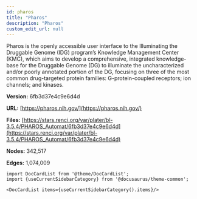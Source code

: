 ```yaml
---
id: pharos
title: "Pharos"
description: "Pharos"
custom_edit_url: null
---
```





Pharos is the openly accessible user interface to the Illuminating the Druggable Genome (IDG) program’s Knowledge Management Center (KMC), which aims to develop a comprehensive, integrated knowledge-base for the Druggable Genome (DG) to illuminate the uncharacterized and/or poorly annotated portion of the DG, focusing on three of the most common drug-targeted protein families: G-protein-coupled receptors; ion channels; and kinases.

**Version:** 6fb3d37e4c9e6d4d

**URL:** [https://pharos.nih.gov/](https://pharos.nih.gov/)

**Files:** [https://stars.renci.org/var/plater/bl-3.5.4/PHAROS_Automat/6fb3d37e4c9e6d4d](https://stars.renci.org/var/plater/bl-3.5.4/PHAROS_Automat/6fb3d37e4c9e6d4d)

**Nodes:** 342,517

**Edges:** 1,074,009





```mdx-code-block
import DocCardList from '@theme/DocCardList';
import {useCurrentSidebarCategory} from '@docusaurus/theme-common';

<DocCardList items={useCurrentSidebarCategory().items}/>
```
      